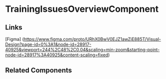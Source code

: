 <!-- training-issues-overview.stories.mdx -->


<Meta title="QTD Components/evaluation/training-issues/training-issues-overview/README" component={TrainingIssuesOverviewComponent} />

# TrainingIssuesOverviewComponent

<ArgsTable of={TrainingIssuesOverviewComponent} />

## Links

[Figma] (https://www.figma.com/proto/URhX0BwV0EJZ1awZjE885T/Visual-Design?page-id=0%3A1&node-id=28917-40925&viewport=244%2C48%2C0.04&scaling=min-zoom&starting-point-node-id=28917%3A40925&content-scaling=fixed)

## Related Components
